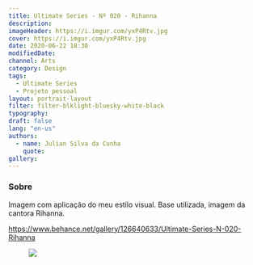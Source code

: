 ```yaml
---
title: Ultimate Series - Nº 020 - Rihanna
description:
imageHeader: https://i.imgur.com/yxP4Rtv.jpg
cover: https://i.imgur.com/yxP4Rtv.jpg
date: 2020-06-22 18:30
modifiedDate:
channel: Arts
category: Design
tags:
  - Ultimate Series
  - Projeto pessoal
layout: portrait-layout
filter: filter-blklight-bluesky-white-black
typography:
draft: false
lang: "en-us"
authors:
  - name: Julian Silva da Cunha
    quote:
gallery:
---
```


### Sobre

Imagem com aplicação do meu estilo visual. Base utilizada, imagem da cantora Rihanna.

https://www.behance.net/gallery/126640633/Ultimate-Series-N-020-Rihanna

<figure>
<img src="https://i.imgur.com/yxP4Rtv.jpg" className="max-w-full mx-auto block"/>
</figure>
